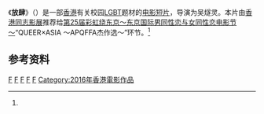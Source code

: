 {{電影資訊框
| 顏色     = pink
| 片名     = 放肆
| 電影原名 = I Go To School Not By Bus
| 圖像     = 
| 圖像大小 = 
| 圖像說明 = 
| 導演     = 吴燧灵
| 監製     = 高思朗<br />张芷琳
| 劇本     = 吴燧灵<br />荣浩然<br />吴国灏<br />邓诺恒
| 主演     = {{Plain list|
* [[顾定轩|顾定轩]]
* 梁启伦
* 凯晴
* 卓成
* 何倩盈
* 黄凯绮
* 翁瑄檑
}}
| 配樂     = 吴国灏
| 攝影     = 邓诺恒
| 剪輯     = 吴燧灵
| 製片商   = {{lang|en|Movie Code Production}}
| 片長     = 35分钟
| 產地     = {{Flagicon|HKG}}[[香港|香港]]
| 語言     = [[粤语|粤语]]
| 上映日期 = {{JPN}} 2016年7月15日<ref name="qpqffa">{{cite web|author1=彩虹绕东京|title=QUEER×ASIA ～APQFFA傑作選～|url=http://rainbowreeltokyo.com/2016/schedule_program/queerasia|accessdate=2017-03-07|archive-date=2016-10-30|archive-url=https://web.archive.org/web/20161030182225/http://rainbowreeltokyo.com/2016/schedule_program/queerasia|dead-url=no}}</ref>
}}

《'''放肆'''》（{{lang|en|'''I Go To School Not By Bus'''}}）是一部[[香港|香港]]有关校园[[LGBT|LGBT]]题材的[[短片|电影短片]]，导演为吴燧灵。本片由[[香港同志影展|香港同志影展]]推荐给[[彩虹绕东京|第25届彩虹绕东京～东京国际男同性恋与女同性恋电影节～]]“QUEER×ASIA ～APQFFA杰作选～”环节。<ref name="qpqffa" />

== 参考资料 ==
{{Reflist}}

[[Category:短篇电影|F]]
[[Category:高中背景電影|F]]
[[Category:香港青春電影|F]]
[[Category:香港愛情片|F]]
[[Category:香港LGBT相關電影|F]]
[[Category:2016年香港電影作品|Category:2016年香港電影作品]]